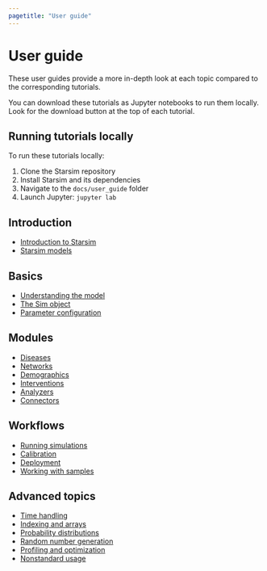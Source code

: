 ```yaml
---
pagetitle: "User guide"
---
```


# User guide

These user guides provide a more in-depth look at each topic compared to the corresponding tutorials.

:::{.callout-note}
You can download these tutorials as Jupyter notebooks to run them locally. Look for the download button at the top of each tutorial.
:::

::: {.callout-tip}
## Running tutorials locally

To run these tutorials locally:

1. Clone the Starsim repository
2. Install Starsim and its dependencies
3. Navigate to the `docs/user_guide` folder
4. Launch Jupyter: `jupyter lab`
:::

## Introduction

- [Introduction to Starsim](user_guide/intro_starsim.ipynb)
- [Starsim models](user_guide/intro_models.ipynb)

## Basics

- [Understanding the model](user_guide/basics_model.ipynb)
- [The Sim object](user_guide/basics_sim.ipynb)
- [Parameter configuration](user_guide/basics_parameters.ipynb)

## Modules

- [Diseases](user_guide/modules_diseases.ipynb)
- [Networks](user_guide/modules_networks.ipynb)
- [Demographics](user_guide/modules_demographics.ipynb)
- [Interventions](user_guide/modules_interventions.ipynb)
- [Analyzers](user_guide/modules_analyzers.ipynb)
- [Connectors](user_guide/modules_connectors.ipynb)

## Workflows

- [Running simulations](user_guide/workflows_run.ipynb)
- [Calibration](user_guide/workflows_calibration.ipynb)
- [Deployment](user_guide/workflows_deploy.ipynb)
- [Working with samples](user_guide/workflows_samples.ipynb)

## Advanced topics

- [Time handling](user_guide/advanced_time.ipynb)
- [Indexing and arrays](user_guide/advanced_indexing.ipynb)
- [Probability distributions](user_guide/advanced_distributions.ipynb)
- [Random number generation](user_guide/advanced_random.ipynb)
- [Profiling and optimization](user_guide/advanced_profiling.ipynb)
- [Nonstandard usage](user_guide/advanced_nonstandard.ipynb)